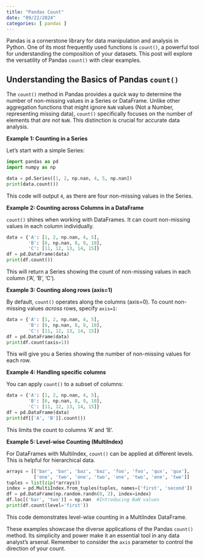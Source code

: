 ```yaml
---
title: "Pandas Count"
date: "09/22/2024"
categories: [ pandas ]
---
```



Pandas is a cornerstone library for data manipulation and analysis in Python.  One of its most frequently used functions is `count()`, a powerful tool for understanding the composition of your datasets. This post will explore the versatility of Pandas `count()` with clear examples.


## Understanding the Basics of Pandas `count()`

The `count()` method in Pandas provides a quick way to determine the number of non-missing values in a Series or DataFrame. Unlike other aggregation functions that might ignore `NaN` values (Not a Number, representing missing data), `count()` specifically focuses on the number of elements that *are not* `NaN`.  This distinction is crucial for accurate data analysis.

**Example 1: Counting in a Series**

Let's start with a simple Series:


```python
import pandas as pd
import numpy as np

data = pd.Series([1, 2, np.nan, 4, 5, np.nan])
print(data.count())
```

This code will output `4`, as there are four non-missing values in the Series.


**Example 2: Counting across Columns in a DataFrame**

`count()` shines when working with DataFrames.  It can count non-missing values in each column individually.

```python
data = {'A': [1, 2, np.nan, 4, 5], 
        'B': [6, np.nan, 8, 9, 10], 
        'C': [11, 12, 13, 14, 15]}
df = pd.DataFrame(data)
print(df.count())
```

This will return a Series showing the count of non-missing values in each column ('A', 'B', 'C').


**Example 3: Counting along rows (axis=1)**

By default, `count()` operates along the columns (axis=0).  To count non-missing values *across* rows, specify `axis=1`:

```python
data = {'A': [1, 2, np.nan, 4, 5], 
        'B': [6, np.nan, 8, 9, 10], 
        'C': [11, 12, 13, 14, 15]}
df = pd.DataFrame(data)
print(df.count(axis=1))
```

This will give you a Series showing the number of non-missing values for each row.


**Example 4:  Handling specific columns**

You can apply `count()` to a subset of columns:

```python
data = {'A': [1, 2, np.nan, 4, 5], 
        'B': [6, np.nan, 8, 9, 10], 
        'C': [11, 12, 13, 14, 15]}
df = pd.DataFrame(data)
print(df[['A', 'B']].count())
```

This limits the count to columns 'A' and 'B'.


**Example 5:  Level-wise Counting (MultiIndex)**


For DataFrames with MultiIndex,  `count()` can be applied at different levels. This is helpful for hierarchical data.

```python
arrays = [['bar', 'bar', 'baz', 'baz', 'foo', 'foo', 'qux', 'qux'],
          ['one', 'two', 'one', 'two', 'one', 'two', 'one', 'two']]
tuples = list(zip(*arrays))
index = pd.MultiIndex.from_tuples(tuples, names=['first', 'second'])
df = pd.DataFrame(np.random.randn(8, 2), index=index)
df.loc[('bar', 'two')] = np.nan  #Introducing NaN values
print(df.count(level='first'))
```

This code demonstrates level-wise counting in a MultiIndex DataFrame.


These examples showcase the diverse applications of the Pandas `count()` method.  Its simplicity and power make it an essential tool in any data analyst's arsenal.  Remember to consider the `axis` parameter to control the direction of your count.

